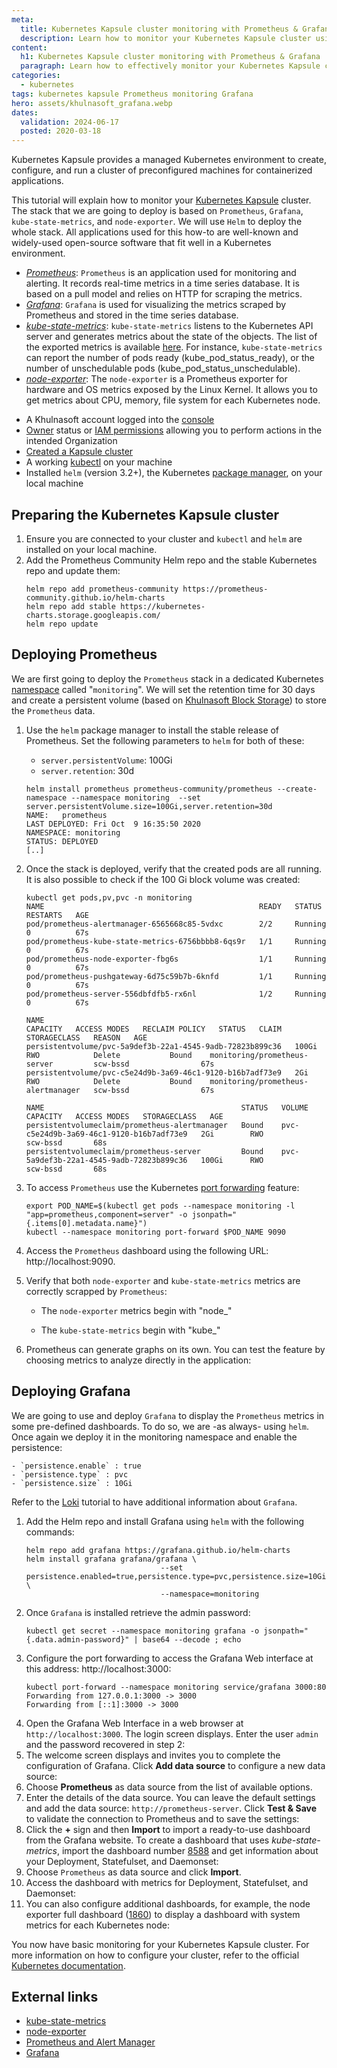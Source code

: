 ```yaml
---
meta:
  title: Kubernetes Kapsule cluster monitoring with Prometheus & Grafana
  description: Learn how to monitor your Kubernetes Kapsule cluster using Prometheus and Grafana by following this step-by-step tutorial.
content:
  h1: Kubernetes Kapsule cluster monitoring with Prometheus & Grafana
  paragraph: Learn how to effectively monitor your Kubernetes Kapsule cluster using Prometheus and Grafana by following this step-by-step tutorial.
categories:
  - kubernetes
tags: kubernetes kapsule Prometheus monitoring Grafana
hero: assets/khulnasoft_grafana.webp
dates:
  validation: 2024-06-17
  posted: 2020-03-18
---
```


Kubernetes Kapsule provides a managed Kubernetes environment to create, configure, and run a cluster of preconfigured machines for containerized applications.

This tutorial will explain how to monitor your [Kubernetes Kapsule](https://www.khulnasoft.com/en/kubernetes-kapsule/) cluster. The stack that we are going to deploy is based on `Prometheus`, `Grafana`, `kube-state-metrics`, and `node-exporter`. We will use `Helm` to deploy the whole stack.  All applications used for this how-to are well-known and widely-used open-source software that fit well in a Kubernetes environment.

- _[Prometheus](https://prometheus.io)_: `Prometheus` is an application used for monitoring and alerting. It records real-time metrics in a time series database. It is based on a pull model and relies on HTTP for scraping the metrics.
- _[Grafana](https://grafana.com)_: `Grafana` is used for visualizing the metrics scraped by Prometheus and stored in the time series database.
- _[kube-state-metrics](https://github.com/kubernetes/kube-state-metrics)_: `kube-state-metrics` listens to the Kubernetes API server and generates metrics about the state of the objects. The list of the exported metrics is available [here](https://github.com/kubernetes/kube-state-metrics/tree/master/docs). For instance, `kube-state-metrics` can report the number of pods ready (kube_pod_status_ready), or the number of unschedulable pods (kube_pod_status_unschedulable).
- _[node-exporter](https://github.com/prometheus/node_exporter)_: The `node-exporter` is a Prometheus exporter for hardware and OS metrics exposed by the Linux Kernel. It allows you to get metrics about CPU, memory, file system for each Kubernetes node.

<Macro id="requirements" />

- A Khulnasoft account logged into the [console](https://console.khulnasoft.com)
- [Owner](/identity-and-access-management/iam/concepts/#owner) status or [IAM permissions](/identity-and-access-management/iam/concepts/#permission) allowing you to perform actions in the intended Organization
- [Created a Kapsule cluster](/containers/kubernetes/how-to/create-cluster/)
- A working [kubectl](/containers/kubernetes/how-to/connect-cluster-kubectl/) on your machine
- Installed `helm` (version 3.2+), the Kubernetes [package manager](https://helm.sh/), on your local machine

## Preparing the Kubernetes Kapsule cluster

1. Ensure you are connected to your cluster and `kubectl` and `helm` are installed on your local machine.
2. Add the Prometheus Community Helm repo and the stable Kubernetes repo and update them:
    ```
    helm repo add prometheus-community https://prometheus-community.github.io/helm-charts
    helm repo add stable https://kubernetes-charts.storage.googleapis.com/
    helm repo update
    ```

## Deploying Prometheus

We are first going to deploy the `Prometheus` stack in a dedicated Kubernetes [namespace](https://kubernetes.io/docs/concepts/overview/working-with-objects/namespaces/) called "`monitoring`". We will set the retention time for 30 days and create a persistent volume (based on [Khulnasoft Block Storage](https://www.khulnasoft.com/en/block-storage/)) to store the `Prometheus` data.

1. Use the `helm` package manager to install the stable release of Prometheus. Set the following parameters to `helm` for both of these:
    - `server.persistentVolume`: 100Gi
    - `server.retention`: 30d

    ```
    helm install prometheus prometheus-community/prometheus --create-namespace --namespace monitoring  --set server.persistentVolume.size=100Gi,server.retention=30d
    NAME:   prometheus
    LAST DEPLOYED: Fri Oct  9 16:35:50 2020
    NAMESPACE: monitoring
    STATUS: DEPLOYED
    [..]
    ```
2. Once the stack is deployed, verify that the created pods are all running. It is also possible to check if the 100 Gi block volume was created:
    ```
    kubectl get pods,pv,pvc -n monitoring
    NAME                                                READY   STATUS    RESTARTS   AGE
    pod/prometheus-alertmanager-6565668c85-5vdxc        2/2     Running   0          67s
    pod/prometheus-kube-state-metrics-6756bbbb8-6qs9r   1/1     Running   0          67s
    pod/prometheus-node-exporter-fbg6s                  1/1     Running   0          67s
    pod/prometheus-pushgateway-6d75c59b7b-6knfd         1/1     Running   0          67s
    pod/prometheus-server-556dbfdfb5-rx6nl              1/2     Running   0          67s

    NAME                                                        CAPACITY   ACCESS MODES   RECLAIM POLICY   STATUS   CLAIM                                STORAGECLASS   REASON   AGE
    persistentvolume/pvc-5a9def3b-22a1-4545-9adb-72823b899c36   100Gi      RWO            Delete           Bound    monitoring/prometheus-server         scw-bssd                67s
    persistentvolume/pvc-c5e24d9b-3a69-46c1-9120-b16b7adf73e9   2Gi        RWO            Delete           Bound    monitoring/prometheus-alertmanager   scw-bssd                67s

    NAME                                            STATUS   VOLUME                                     CAPACITY   ACCESS MODES   STORAGECLASS   AGE
    persistentvolumeclaim/prometheus-alertmanager   Bound    pvc-c5e24d9b-3a69-46c1-9120-b16b7adf73e9   2Gi        RWO            scw-bssd       68s
    persistentvolumeclaim/prometheus-server         Bound    pvc-5a9def3b-22a1-4545-9adb-72823b899c36   100Gi      RWO            scw-bssd       68s
    ```
3. To access `Prometheus` use the Kubernetes [port forwarding](https://kubernetes.io/docs/tasks/access-application-cluster/port-forward-access-application-cluster/) feature:
    ```
    export POD_NAME=$(kubectl get pods --namespace monitoring -l "app=prometheus,component=server" -o jsonpath="{.items[0].metadata.name}")
    kubectl --namespace monitoring port-forward $POD_NAME 9090
    ```
4. Access the `Prometheus` dashboard using the following URL: http://localhost:9090.
    <Lightbox src="khulnasoft-prom1.webp" alt="" />
5. Verify that both `node-exporter` and `kube-state-metrics` metrics are correctly scrapped by `Prometheus`:
    - The `node-exporter` metrics begin with "node\_"
      <Lightbox src="khulnasoft-prom2.webp" alt="" />

    - The `kube-state-metrics` begin with "kube\_"
      <Lightbox src="khulnasoft-prom3.webp" alt="" />
6. Prometheus can generate graphs on its own. You can test the feature by choosing metrics to analyze directly in the application:
    <Lightbox src="khulnasoft-prom4.webp" alt="" />

## Deploying Grafana

We are going to use and deploy `Grafana` to display the `Prometheus` metrics in some pre-defined dashboards. To do so, we are -as always- using `helm`. Once again we deploy it in the monitoring namespace and enable the persistence:

    - `persistence.enable` : true
    - `persistence.type` : pvc
    - `persistence.size` : 10Gi

  Refer to the [Loki](/tutorials/manage-k8s-logging-loki/) tutorial to have additional information about `Grafana`.

1. Add the Helm repo and install Grafana using `helm` with the following commands:
    ```
    helm repo add grafana https://grafana.github.io/helm-charts
    helm install grafana grafana/grafana \
                                  --set persistence.enabled=true,persistence.type=pvc,persistence.size=10Gi \
                                  --namespace=monitoring
    ```
2. Once `Grafana` is installed retrieve the admin password:
    ```
    kubectl get secret --namespace monitoring grafana -o jsonpath="{.data.admin-password}" | base64 --decode ; echo
    ```
3. Configure the port forwarding to access the Grafana Web interface at this address: http://localhost:3000:
    ```
    kubectl port-forward --namespace monitoring service/grafana 3000:80
    Forwarding from 127.0.0.1:3000 -> 3000
    Forwarding from [::1]:3000 -> 3000
    ```
4. Open the Grafana Web Interface in a web browser at `http://localhost:3000`. The login screen displays. Enter the user `admin` and the password recovered in step 2:
    <Lightbox src="khulnasoft-grafana_login.webp" alt="" />
5. The welcome screen displays and invites you to complete the configuration of Grafana. Click **Add data source** to configure a new data source:
    <Lightbox src="khulnasoft-grafana_home.webp" alt="" />
6. Choose **Prometheus** as data source from the list of available options.
7. Enter the details of the data source. You can leave the default settings and add the data source: `http://prometheus-server`. Click **Test & Save** to validate the connection to Prometheus and to save the settings:
    <Lightbox src="khulnasoft-grafana_datasource.webp" alt="" />
8. Click the **+** sign and then **Import** to import a ready-to-use dashboard from the Grafana website. To create a dashboard that uses _kube-state-metrics_, import the dashboard number [8588](https://grafana.com/grafana/dashboards/8588) and get information about your Deployment, Statefulset, and Daemonset:
    <Lightbox src="khulnasoft-grafana_import.webp" alt="" />
9. Choose `Prometheus` as data source and click **Import**.
    <Lightbox src="khulnasoft-grafana_dash_datasource.webp" alt="" />
10. Access the dashboard with metrics for Deployment, Statefulset, and Daemonset:
    <Lightbox src="khulnasoft-grafana_dashboard.webp" alt="" />
11. You can also configure additional dashboards, for example, the node exporter full dashboard ([1860](https://grafana.com/grafana/dashboards/1860)) to display a dashboard with system metrics for each Kubernetes node:
    <Lightbox src="khulnasoft-monito3.webp" alt="" />

You now have basic monitoring for your Kubernetes Kapsule cluster. For more information on how to configure your cluster, refer to the official [Kubernetes documentation](https://kubernetes.io/docs/home/).

## External links

- [kube-state-metrics](https://github.com/kubernetes/kube-state-metrics)
- [node-exporter](https://github.com/prometheus/node_exporter)
- [Prometheus and Alert Manager](https://prometheus.io)
- [Grafana](https://grafana.com)